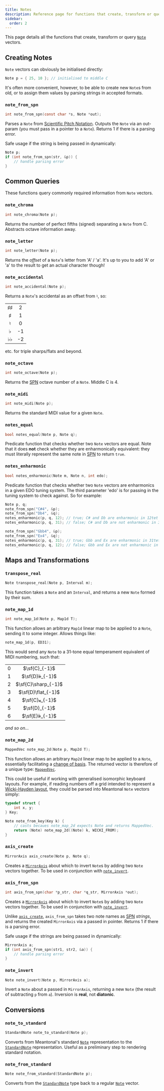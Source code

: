 ```yaml
---
title: Notes
description: Reference page for functions that create, transform or query Note vectors.
sidebar:
  order: 2
---
```


This page details all the functions that create, transform or query [`Note`](/c/types/#note) vectors.

## Creating Notes

`Note` vectors can obviously be initialised directly:

```c
Note p = { 25, 10 }; // initialised to middle C
```

It's often more convenient, however, to be able to create new `Note`s from old, or to assign them values by parsing strings in accepted formats.

### `note_from_spn`

```c
int note_from_spn(const char *s, Note *out);
```

Parses a `Note` from [Scientific Pitch Notation](https://en.wikipedia.org/wiki/Scientific_pitch_notation). Outputs the `Note` via an out-param (you must pass in a pointer to a `Note`). Returns 1 if there is a parsing error.

Safe usage if the string is being passed in dynamically:

```c
Note p;
if (int note_from_spn(str, &p)) {
    // handle parsing error
}
```

## Common Queries

These functions query commonly required information from `Note` vectors.

### `note_chroma`

```c
int note_chroma(Note p);
```

Returns the number of perfect fifths (signed) separating a `Note` from C. Abstracts octave information away.

### `note_letter`

```c
int note_letter(Note p);
```

Returns the _offset_ of a `Note`'s letter from 'A' / 'a'. It's up to you to add 'A' or 'a' to the result to get an actual character though!

### `note_accidental`

```c
int note_accidental(Note p);
```

Returns a `Note`'s accidental as an offset from $\natural$, so:

|                |     |
| :------------: | :-: |
| $\sharp\sharp$ |  2  |
|    $\sharp$    |  1  |
|   $\natural$   |  0  |
|    $\flat$     | -1  |
|  $\flat\flat$  | -2  |

etc. for triple sharps/flats and beyond.

### `note_octave`

```c
int note_octave(Note p);
```

Returns the [SPN](https://en.wikipedia.org/wiki/Scientific_pitch_notation) octave number of a `Note`. Middle C is 4.

### `note_midi`

```c
int note_midi(Note p);
```

Returns the standard MIDI value for a given `Note`.

### `notes_equal`

```c
bool notes_equal(Note p, Note q);
```

Predicate function that checks whether two `Note` vectors are equal. Note that it does **not** check whether they are enharmonically equivalent: they must literally represent the same note in [SPN](https://en.wikipedia.org/wiki/Scientific_pitch_notation) to return `true`.

### `notes_enharmonic`

```c
bool notes_enharmonic(Note m, Note n, int edo);
```

Predicate function that checks whether two `Note` vectors are enharmonics in a given EDO tuning system. The third parameter 'edo' is for passing in the tuning system to check against. So for example:

```c
Note p, q;
note_from_spn("C#4", &p);
note_from_spn("Db4", &q);
notes_enharmonic(p, q, 12); // true; C# and Db are enharmonic in 12tet
notes_enharmonic(p, q, 31); // false; C# and Db are not enharmonic in 31tet

note_from_spn("Gbb4", &p);
note_from_spn("Ex4", &q);
notes_enharmonic(p, q, 31); // true; Gbb and Ex are enharmonic in 31tet
notes_enharmonic(p, q, 12); // false; Gbb and Ex are not enharmonic in 12tet
```

## Maps and Transformations

### `transpose_real`

```c
Note transpose_real(Note p, Interval m);
```

This function takes a `Note` and an `Interval`, and returns a new `Note` formed by their sum.

### `note_map_1d`

```c
int note_map_1d(Note p, Map1d T);
```

This function allows an arbitrary `Map1d` linear map to be applied to a `Note`, sending it to some integer. Allows things like:

```c
note_map_1d(p, ED31);
```

This would send any `Note` to a 31-tone equal temperament equivalent of MIDI numbering, such that:

|   |                     |
|:-:|:-------------------:|
| 0 | $\sf{C}_{-1}$       |
| 1 | $\sf{D}𝄫_{-1}$      |
| 2 | $\sf{C}\sharp_{-1}$ |
| 3 | $\sf{D}\flat_{-1}$  |
| 4 | $\sf{C}𝄪_{-1}$      |
| 5 | $\sf{D}_{-1}$       |
| 6 | $\sf{E}𝄫_{-1}$      |

*and so on...*

### `note_map_2d`

```c
MappedVec note_map_2d(Note p, Map2d T);
```

This function allows an arbitrary `Map2d` linear map to be applied to a `Note`, essentially facilitating a [change of basis](https://en.wikipedia.org/wiki/Change_of_basis). The returned vector is therefore of a unique type: [`MappedVec`](/c/types/#mappedvec).

This could be useful if working with generalised isomorphic keyboard layouts. For example, if reading numbers off a grid intended to represent a [Wicki-Hayden layout](https://en.wikipedia.org/wiki/Wicki%E2%80%93Hayden_note_layout), they could be parsed into Meantonal `Note` vectors simply:

```c
typedef struct {
    int x, y;
} Key;

Note note_from_key(Key k) {
    // casts becaues note_map_2d expects Note and returns MappedVec.
    return (Note) note_map_2d((Note) k, WICKI_FROM);
}
```

### `axis_create`

```c
MirrorAxis axis_create(Note p, Note q);
```

Creates a [`MirrorAxis`](/c/types/#mirroraxis) about which to invert `Note`s by adding two `Note` vectors together. To be used in conjunction with [`note_invert`](/c/notes/#note_invert).

### `axis_from_spn`

```c
int axis_from_spn(char *p_str, char *q_str, MirrorAxis *out);
```

Creates a [`MirrorAxis`](/c/types/#mirroraxis) about which to invert `Note`s by adding two `Note` vectors together. To be used in conjunction with [`note_invert`](/c/notes/#note_invert).

Unlike [`axis_create`](/c/notes/#axis_create), `axis_from_spn` takes two note names as [SPN](https://en.wikipedia.org/wiki/Scientific_pitch_notation) *strings*, and returns the created `MirrorAxis` via a passed in pointer. Returns 1 if there is a parsing error.

Safe usage if the strings are being passed in dynamically:

```c
MirrorAxis a;
if (int axis_from_spn(str1, str2, &a)) {
    // handle parsing error
}

```
### `note_invert`

```c
Note note_invert(Note p, MirrorAxis a);
```

Invert a `Note` about a passed in `MirrorAxis`, returning a new `Note` (the result of subtracting `p` from `a`). Inversion is **real**, not **diatonic**.

## Conversions

### `note_to_standard`

```c
StandardNote note_to_standard(Note p);
```

Converts from Meantonal's standard [`Note`](/c/types/#note) representation to the [`StandardNote`](/c/types/#standardnote) representation. Useful as a preliminary step to rendering standard notation.

### `note_from_standard`

```c
Note note_from_standard(StandardNote p);
```

Converts from the [`StandardNote`](/c/types/#standardnote) type back to a regular [`Note`](/c/types/#note) vector.
